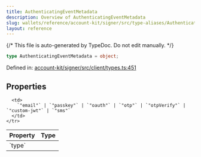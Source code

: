 ```yaml
---
title: AuthenticatingEventMetadata
description: Overview of AuthenticatingEventMetadata
slug: wallets/reference/account-kit/signer/src/type-aliases/AuthenticatingEventMetadata
layout: reference
---
```


{/* This file is auto-generated by TypeDoc. Do not edit manually. */}

```ts
type AuthenticatingEventMetadata = object;
```

Defined in: [account-kit/signer/src/client/types.ts:451](https://github.com/alchemyplatform/aa-sdk/blob/9f926c402d1661309abbf8eae8431e52e8c5e53f/account-kit/signer/src/client/types.ts#L451)

## Properties

<table>
  <thead>
    <tr>
      <th align="left">Property</th>
      <th align="left">Type</th>
    </tr>
  </thead>

  <tbody>
    <tr>
      <td>
        <a id="type" /> `type`
      </td>

      <td>
        `"email"` | `"passkey"` | `"oauth"` | `"otp"` | `"otpVerify"` | `"custom-jwt"` | `"sms"`
      </td>
    </tr>

  </tbody>
</table>
